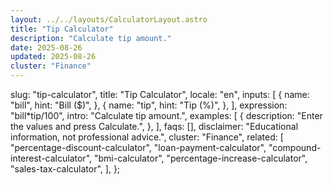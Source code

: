 ```yaml
---
layout: ../../layouts/CalculatorLayout.astro
title: "Tip Calculator"
description: "Calculate tip amount."
date: 2025-08-26
updated: 2025-08-26
cluster: "Finance"
---
```



  slug: "tip-calculator",
  title: "Tip Calculator",
  locale: "en",
  inputs: [
    {
      name: "bill",
      hint: "Bill ($)",
    },
    {
      name: "tip",
      hint: "Tip (%)",
    },
  ],
  expression: "bill*tip/100",
  intro: "Calculate tip amount.",
  examples: [
    {
      description: "Enter the values and press Calculate.",
    },
  ],
  faqs: [],
  disclaimer: "Educational information, not professional advice.",
  cluster: "Finance",
  related: [
    "percentage-discount-calculator",
    "loan-payment-calculator",
    "compound-interest-calculator",
    "bmi-calculator",
    "percentage-increase-calculator",
    "sales-tax-calculator",
  ],
};

<Calculator schema={schema} />
